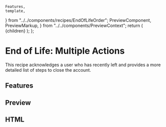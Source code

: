     Features,
    template,
} from "../../components/recipes/EndOfLifeOrder";
    PreviewComponent,
    PreviewMarkup,
} from "../../components/PreviewContext";
    return (
        <PreviewLayout inline={inline} tools>
            {children}
        </PreviewLayout>
    );
};

# End of Life: Multiple Actions

This recipe acknowledges a user who has recently left and provides a more detailed list of steps to close the account.

<LinkButton
    href="https://litmus.com/checklist/emails/public/3a8ab99"
    target="_blank"
    label="View in Litmus"
/>

## Features

<Features />

## Preview

<PreviewComponent label="endoflifeorder" Component={EndOfLifeOrder} />

## HTML

<PreviewMarkup label="endoflifeorder" template={template} />
